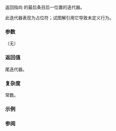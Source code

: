 {{cpp/utility/basic_stacktrace/title|end|cend}}
{{cpp/utility/basic_stacktrace/navbar}}
{{dcl begin}}
{{dcl | num=1 | since=c++23 |
const_iterator end()  const noexcept;
}}
{{dcl | num=2 | since=c++23 |
const_iterator cend() const noexcept;
}}
{{dcl end}}

返回指向 {{tt|basic_stacktrace}} 的最后条目后一位置的迭代器。

此迭代器表现为占位符；试图解引用它导致未定义行为。 

{{image|range-begin-end.svg}}

===参数===
（无）

===返回值===
尾迭代器。

===复杂度===
常数。

===示例===
{{cpp/utility/basic_stacktrace/begin/example}}

===参阅===
{{dsc begin}}
{{dsc inc | cpp/utility/basic_stacktrace/dsc begin}}
{{dsc end}}

{{langlinks|en|es|ja|ru}}